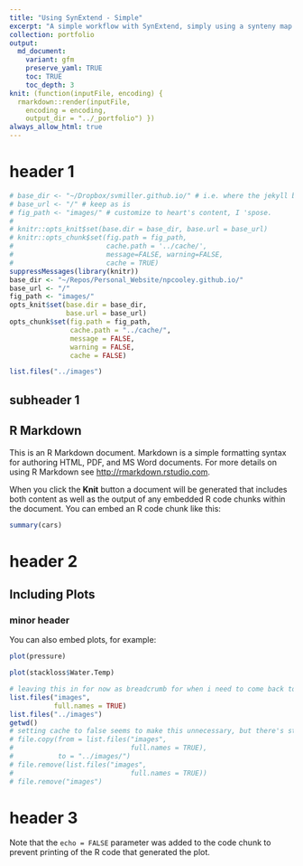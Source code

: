 ```yaml
---
title: "Using SynExtend - Simple"
excerpt: "A simple workflow with SynExtend, simply using a synteny map to perform orthology inference between two genomes."
collection: portfolio
output:
  md_document:
    variant: gfm
    preserve_yaml: TRUE
    toc: TRUE
    toc_depth: 3
knit: (function(inputFile, encoding) {
  rmarkdown::render(inputFile,
    encoding = encoding,
    output_dir = "../_portfolio") })
always_allow_html: true
---
```


# header 1

```r

# base_dir <- "~/Dropbox/svmiller.github.io/" # i.e. where the jekyll blog is on the hard drive.
# base_url <- "/" # keep as is
# fig_path <- "images/" # customize to heart's content, I 'spose.
# 
# knitr::opts_knit$set(base.dir = base_dir, base.url = base_url)
# knitr::opts_chunk$set(fig.path = fig_path,
#                       cache.path = '../cache/',
#                       message=FALSE, warning=FALSE,
#                       cache = TRUE) 
suppressMessages(library(knitr))
base_dir <- "~/Repos/Personal_Website/npcooley.github.io/"
base_url <- "/"
fig_path <- "images/"
opts_knit$set(base.dir = base_dir,
              base.url = base_url)
opts_chunk$set(fig.path = fig_path,
               cache.path = "../cache/",
               message = FALSE,
               warning = FALSE,
               cache = FALSE)
```

```r
list.files("../images")
```

## subheader 1

## R Markdown

This is an R Markdown document. Markdown is a simple formatting syntax for authoring HTML, PDF, and MS Word documents. For more details on using R Markdown see <http://rmarkdown.rstudio.com>.

When you click the **Knit** button a document will be generated that includes both content as well as the output of any embedded R code chunks within the document. You can embed an R code chunk like this:

```r
summary(cars)
```

# header 2

## Including Plots

### minor header

You can also embed plots, for example:

```r
plot(pressure)
```

```r
plot(stackloss$Water.Temp)
```


```r
# leaving this in for now as breadcrumb for when i need to come back to it
list.files("images",
           full.names = TRUE)
list.files("../images")
getwd()
# setting cache to false seems to make this unnecessary, but there's still a lot happening here under the hood that i don't seem to understand
# file.copy(from = list.files("images",
#                             full.names = TRUE),
#           to = "../images/")
# file.remove(list.files("images",
#                             full.names = TRUE))
# file.remove("images")
```

# header 3

Note that the `echo = FALSE` parameter was added to the code chunk to prevent printing of the R code that generated the plot.
